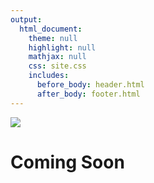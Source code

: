 ```yaml
---
output: 
  html_document:
    theme: null
    highlight: null
    mathjax: null
    css: site.css
    includes:
      before_body: header.html
      after_body: footer.html
---
```


![](HeaderImage.jpg)

# Coming Soon


